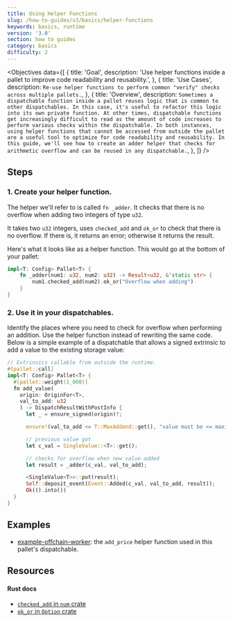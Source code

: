 ```yaml
---
title: Using Helper Functions
slug: /how-to-guides/v3/basics/helper-functions
keywords: basics, runtime
version: '3.0'
section: how to guides
category: basics
difficulty: 2
---
```


<Objectives
  data={[
    {
      title: 'Goal',
      description:
        'Use helper functions inside a pallet to improve code readability and reusability.',
    },
    {
      title: 'Use Cases',
      description: `Re-use helper functions to perform common "verify" checks across multiple pallets.`,
    },
    {
      title: 'Overview',
      description: `Sometimes a dispatchable function inside a pallet reuses logic that is common to other dispatchables.
         In this case, it's useful to refactor this logic into its own private function.
         At other times, dispatchable functions get increasingly difficult to read as the amount of code increases
         to perform various checks within the dispatchable. In both instances, using helper functions that cannot
         be accessed from outside the pallet are a useful tool to optimize for code readability and reusability.
         In this guide, we'll see how to create an adder helper that checks for arithmetic overflow
         and can be reused in any dispatchable.`,
    },
  ]}
/>

## Steps

### 1. Create your helper function.

The helper we'll refer to is called `fn _adder`. It checks that there is no overflow when adding two integers of type `u32`.

It takes two `u32` integers, uses `checked_add` and `ok_or` to check that there is no overflow. If there is, it returns an error; otherwise
it returns the result.

Here's what it looks like as a helper function. This would go at the bottom of your pallet:

```rust
impl<T: Config> Pallet<T> {
    fn _adder(num1: u32, num2: u32) -> Result<u32, &'static str> {
        num1.checked_add(num2).ok_or("Overflow when adding")
    }
}
```

### 2. Use it in your dispatchables.

Identify the places where you need to check for overflow when performing an addition.
Use the helper function instead of rewriting the same code. Below is a simple example of
a dispatchable that allows a signed extrinsic to add a value to the existing storage value:

```rust
// Extrinsics callable from outside the runtime.
#[pallet::call]
impl<T: Config> Pallet<T> {
  #[pallet::weight(1_000)]
  fn add_value(
    origin: OriginFor<T>,
    val_to_add: u32
    ) -> DispatchResultWithPostInfo {
      let _ = ensure_signed(origin)?;

      ensure!(val_to_add <= T::MaxAddend::get(), "value must be <= maximum add amount constant");

      // previous value got
      let c_val = SingleValue::<T>::get();

      // checks for overflow when new value added
      let result = _adder(c_val, val_to_add);

      <SingleValue<T>>::put(result);
      Self::deposit_event(Event::Added(c_val, val_to_add, result));
      Ok(().into())
  }
}
```

## Examples

- [example-offchain-worker](https://github.com/paritytech/substrate/blob/master/frame/examples/offchain-worker/src/lib.rs): the `add_price` helper function used in this pallet's dispatchable.

## Resources

#### Rust docs

- [`checked_add` in `num` crate](https://docs.rs/num/0.4.0/num/traits/trait.CheckedAdd.html)
- [`ok_or` in `Option` crate](https://doc.rust-lang.org/std/option/enum.Option.html#method.ok_or)
